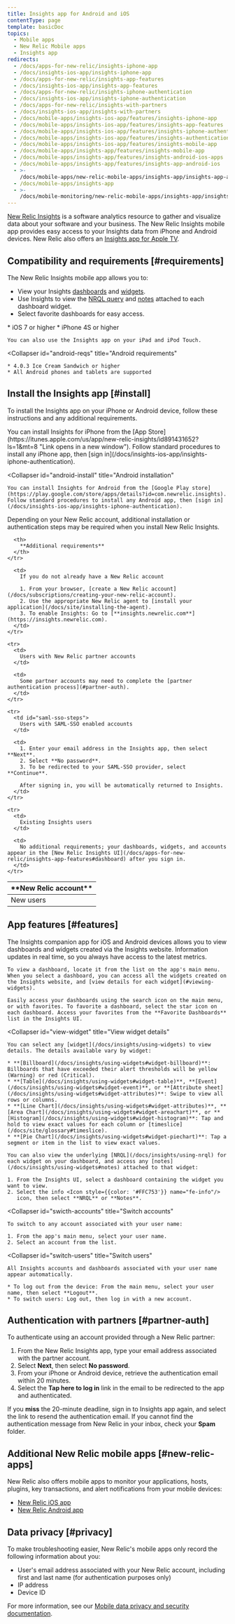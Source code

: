 ```yaml
---
title: Insights app for Android and iOS
contentType: page
template: basicDoc
topics:
  - Mobile apps
  - New Relic Mobile apps
  - Insights app
redirects:
  - /docs/apps-for-new-relic/insights-iphone-app
  - /docs/insights-ios-app/insights-iphone-app
  - /docs/apps-for-new-relic/insights-app-features
  - /docs/insights-ios-app/insights-app-features
  - /docs/apps-for-new-relic/insights-iphone-authentication
  - /docs/insights-ios-app/insights-iphone-authentication
  - /docs/apps-for-new-relic/insights-with-partners
  - /docs/insights-ios-app/insights-with-partners
  - /docs/mobile-apps/insights-ios-app/features/insights-iphone-app
  - /docs/mobile-apps/insights-ios-app/features/insights-app-features
  - /docs/mobile-apps/insights-ios-app/features/insights-iphone-authentication
  - /docs/mobile-apps/insights-ios-app/features/insights-authentication-partners
  - /docs/mobile-apps/insights-ios-app/features/insights-mobile-app
  - /docs/mobile-apps/insights-app/features/insights-mobile-app
  - /docs/mobile-apps/insights-app/features/insights-android-ios-apps
  - /docs/mobile-apps/insights-app/features/insights-app-android-ios
  - >-
    /docs/mobile-apps/new-relic-mobile-apps/insights-app/insights-app-android-ios
  - /docs/mobile-apps/insights-app
  - >-
    /docs/mobile-monitoring/new-relic-mobile-apps/insights-app/insights-app-android-ios
---
```


[New Relic Insights](/docs/insights/new-relic-insights/understanding-insights/new-relic-insights) is a software analytics resource to gather and visualize data about your software and your business. The New Relic Insights mobile app provides easy access to your Insights data from iPhone and Android devices. New Relic also offers an [Insights app for Apple TV](/docs/mobile-monitoring/new-relic-mobile-apps/insights-app/insights-app-apple-tv).

## Compatibility and requirements [#requirements]

The New Relic Insights mobile app allows you to:

* View your Insights [dashboards](/docs/insights/viewing-dashboards) and [widgets](/docs/insights/using-widgets).
* Use Insights to view the [NRQL query](/docs/insights/using-nrql) and [notes](/docs/insights/using-widgets#notes) attached to each dashboard widget.
* Select favorite dashboards for easy access.

<CollapserGroup>
  <Collapser
    id="iphone-reqs"
    title="iPhone requirements"
  >
    * iOS 7 or higher
    * iPhone 4S or higher

    You can also use the Insights app on your iPad and iPod Touch.
  </Collapser>

  <Collapser
    id="android-reqs"
    title="Android requirements"
  >
    * 4.0.3 Ice Cream Sandwich or higher
    * All Android phones and tablets are supported
  </Collapser>
</CollapserGroup>

## Install the Insights app [#install]

To install the Insights app on your iPhone or Android device, follow these instructions and any additional requirements.

<CollapserGroup>
  <Collapser
    id="iphone-install"
    title="iPhone installation"
  >
    You can install Insights for iPhone from the [App Store](https://itunes.apple.com/us/app/new-relic-insights/id891431652?ls=1&mt=8 "Link opens in a new window"). Follow standard procedures to install any iPhone app, then [sign in](/docs/insights-ios-app/insights-iphone-authentication).
  </Collapser>

  <Collapser
    id="android-install"
    title="Android installation"
  >
    You can install Insights for Android from the [Google Play store](https://play.google.com/store/apps/details?id=com.newrelic.insights). Follow standard procedures to install any Android app, then [sign in](/docs/insights-ios-app/insights-iphone-authentication).
  </Collapser>
</CollapserGroup>

Depending on your New Relic account, additional installation or authentication steps may be required when you install New Relic Insights.

<Table>
  <thead>
    <tr>
      <th width={200}>
        **New Relic account**
      </th>

      <th>
        **Additional requirements**
      </th>
    </tr>
  </thead>

  <tbody>
    <tr>
      <td>
        New users
      </td>

      <td>
        If you do not already have a New Relic account

        1. From your browser, [create a New Relic account](/docs/subscriptions/creating-your-new-relic-account).
        2. Use the appropriate New Relic agent to [install your application](/docs/site/installing-the-agent).
        3. To enable Insights: Go to [**insights.newrelic.com**](https://insights.newrelic.com).
      </td>
    </tr>

    <tr>
      <td>
        Users with New Relic partner accounts
      </td>

      <td>
        Some partner accounts may need to complete the [partner authentication process](#partner-auth).
      </td>
    </tr>

    <tr>
      <td id="saml-sso-steps">
        Users with SAML-SSO enabled accounts
      </td>

      <td>
        1. Enter your email address in the Insights app, then select **Next**.
        2. Select **No password**.
        3. To be redirected to your SAML-SSO provider, select **Continue**.

        After signing in, you will be automatically returned to Insights.
      </td>
    </tr>

    <tr>
      <td>
        Existing Insights users
      </td>

      <td>
        No additional requirements; your dashboards, widgets, and accounts appear in the [New Relic Insights UI](/docs/apps-for-new-relic/insights-app-features#dashboard) after you sign in.
      </td>
    </tr>
  </tbody>
</Table>

## App features [#features]

<CollapserGroup>
  <Collapser
    id="view-dashboards"
    title="View dashboards"
  >
    The Insights companion app for iOS and Android devices allows you to view dashboards and widgets created via the Insights website. Information updates in real time, so you always have access to the latest metrics.

    To view a dashboard, locate it from the list on the app's main menu. When you select a dashboard, you can access all the widgets created on the Insights website, and [view details for each widget](#viewing-widgets).

    Easily access your dashboards using the search icon on the main menu, or with favorites. To favorite a dashboard, select the star icon on each dashboard. Access your favorites from the **Favorite Dashboards** list in the Insights UI.
  </Collapser>

  <Collapser
    id="view-widget"
    title="View widget details"
  >
    You can select any [widget](/docs/insights/using-widgets) to view details. The details available vary by widget:

    * **[Billboard](/docs/insights/using-widgets#widget-billboard)**: Billboards that have exceeded their alert thresholds will be yellow (Warning) or red (Critical).
    * **[Table](/docs/insights/using-widgets#widget-table)**, **[Event](/docs/insights/using-widgets#widget-event)**, or **[Attribute sheet](/docs/insights/using-widgets#widget-attributes)**: Swipe to view all rows or columns.
    * **[Line Chart](/docs/insights/using-widgets#widget-attributes)**, **[Area Chart](/docs/insights/using-widgets#widget-areachart)**, or **[Histogram](/docs/insights/using-widgets#widget-histogram)**: Tap and hold to view exact values for each column or [timeslice](/docs/site/glossary#timeslice).
    * **[Pie Chart](/docs/insights/using-widgets#widget-piechart)**: Tap a segment or item in the list to view exact values.

    You can also view the underlying [NRQL](/docs/insights/using-nrql) for each widget on your dashboard, and access any [notes](/docs/insights/using-widgets#notes) attached to that widget:

    1. From the Insights UI, select a dashboard containing the widget you want to view.
    2. Select the info <Icon style={{color: '#FFC753'}} name="fe-info"/>
       icon, then select **NRQL** or **Notes**.
  </Collapser>

  <Collapser
    id="swicth-accounts"
    title="Switch accounts"
  >
    To switch to any account associated with your user name:

    1. From the app's main menu, select your user name.
    2. Select an account from the list.
  </Collapser>

  <Collapser
    id="switch-users"
    title="Switch users"
  >
    All Insights accounts and dashboards associated with your user name appear automatically.

    * To log out from the device: From the main menu, select your user name, then select **Logout**.
    * To switch users: Log out, then log in with a new account.
  </Collapser>
</CollapserGroup>

## Authentication with partners [#partner-auth]

To authenticate using an account provided through a New Relic partner:

1. From the New Relic Insights app, type your email address associated with the partner account.
2. Select **Next**, then select **No password**.
3. From your iPhone or Android device, retrieve the authentication email within 20 minutes.
4. Select the **Tap here to log in** link in the email to be redirected to the app and authenticated.

If you **miss** the 20-minute deadline, sign in to Insights app again, and select the link to resend the authentication email. If you cannot find the authentication message from New Relic in your inbox, check your **Spam** folder.

## Additional New Relic mobile apps [#new-relic-apps]

New Relic also offers mobile apps to monitor your applications, hosts, plugins, key transactions, and alert notifications from your mobile devices:

* [New Relic iOS app](/docs/apps-for-new-relic/new-relic-ios-app)
* [New Relic Android app](/docs/apps-for-new-relic/new-relic-android-app)

## Data privacy [#privacy]

To make troubleshooting easier, New Relic's mobile apps only record the following information about you:

* User's email address associated with your New Relic account, including first and last name (for authentication purposes only)
* IP address
* Device ID

For more information, see our [Mobile data privacy and security documentation](/docs/mobile-monitoring/new-relic-mobile/get-started/security-mobile-apps).
